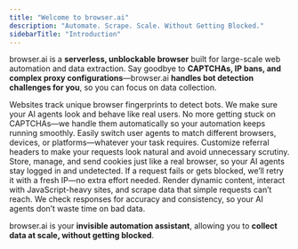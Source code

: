 ```yaml
---
title: "Welcome to browser.ai"
description: "Automate. Scrape. Scale. Without Getting Blocked."
sidebarTitle: "Introduction"
---
```


browser.ai is a **serverless, unblockable browser** built for large-scale web automation and data extraction. Say goodbye to **CAPTCHAs, IP bans, and complex proxy configurations**—browser.ai **handles bot detection challenges for you**, so you can focus on data collection. 

<CardGroup cols={2}>
  <Card title="Browser Fingerprinting" icon="fingerprint" iconType="light">
    Websites track unique browser fingerprints to detect bots. We make sure your AI agents look and behave like real users.
  </Card>

  <Card title="CAPTCHA Solving" icon="square-check" iconType="light">
    No more getting stuck on CAPTCHAs—we handle them automatically so your automation keeps running smoothly.
  </Card>

  <Card title="User Agent Management" icon="id-card-clip" iconType="light">
    Easily switch user agents to match different browsers, devices, or platforms—whatever your task requires.
  </Card>

  <Card title="Custom Referral Headers" icon="arrow-progress" iconType="light">
    Customize referral headers to make your requests look natural and avoid unnecessary scrutiny.
  </Card>

  <Card title="Cookie Handling" icon="cookie-bite" iconType="light">
    Store, manage, and send cookies just like a real browser, so your AI agents stay logged in and undetected.
  </Card>

  <Card title="Automatic Retries & IP Rotation" icon="globe-stand" iconType="light">
    If a request fails or gets blocked, we’ll retry it with a fresh IP—no extra effort needed.
  </Card>

  <Card title="JavaScript Rendering" icon="code" iconType="light">
    Render dynamic content, interact with JavaScript-heavy sites, and scrape data that simple requests can’t reach.
  </Card>

  <Card title="Data Integrity Validations" icon="file-shield" iconType="light">
    We check responses for accuracy and consistency, so your AI agents don’t waste time on bad data.
  </Card>
</CardGroup>

browser.ai is your **invisible automation assistant**, allowing you to **collect data at scale, without getting blocked**.